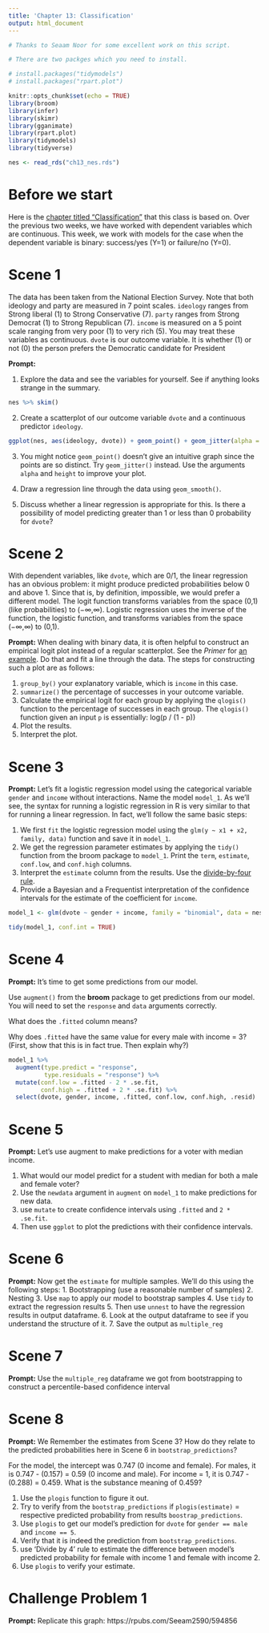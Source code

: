 ```yaml
---
title: 'Chapter 13: Classification'
output: html_document
---
```


```r
# Thanks to Seaam Noor for some excellent work on this script.

# There are two packges which you need to install.

# install.packages("tidymodels")
# install.packages("rpart.plot")

knitr::opts_chunk$set(echo = TRUE)
library(broom)
library(infer)
library(skimr)
library(gganimate)
library(rpart.plot)
library(tidymodels)
library(tidyverse)

nes <- read_rds("ch13_nes.rds")
```

# Before we start

Here is the [chapter titled "Classification"](https://davidkane9.github.io/PPBDS/13-classification.html) that this class is based on. Over the previous two weeks, we have worked with dependent variables which are continuous. This week, we work with models for the case when the dependent variable is binary: success/yes (Y=1) or failure/no (Y=0). 


# Scene 1

The data has been taken from the National Election Survey. Note that both ideology and party are measured in 7 point scales. `ideology` ranges from Strong liberal (1) to Strong Conservative (7). `party` ranges from Strong Democrat (1) to Strong Republican (7). `income` is measured on a 5 point scale ranging from very poor (1) to very rich (5). You may treat these variables as continuous. `dvote`  is our outcome variable. It is whether (1) or not (0) the person prefers the Democratic candidate for President


**Prompt:**

1. Explore the data and see the variables for yourself. See if anything looks strange in the summary.

```r

nes %>% skim()

```


2. Create a scatterplot of our outcome variable `dvote` and a continuous predictor `ideology`. 

```r

ggplot(nes, aes(ideology, dvote)) + geom_point() + geom_jitter(alpha = 0.2, height = 0.1) + geom_smooth(method = "lm")

```


3. You might notice `geom_point()` doesn't give an intuitive graph since the points are so distinct. Try `geom_jitter()` instead. Use the arguments `alpha` and `height` to improve your plot.

4. Draw a regression line through the data using `geom_smooth()`.



5. Discuss whether a linear regression is appropriate for this. Is there a possibility of model predicting greater than 1 or less than 0 probability for `dvote`?




# Scene 2

With dependent variables, like `dvote`, which are 0/1, the linear regression has an obvious problem:  it might produce predicted probabilities below 0 and above 1. Since that is, by definition, impossible, we would prefer a different model. The logit function transforms variables from the space (0,1) (like probabilities) to (−∞,∞). Logistic regression uses the inverse of the function, the logistic function, and transforms variables from the space (−∞,∞) to (0,1).

**Prompt:** When dealing with binary data, it is often helpful to construct an empirical logit plot instead of a regular scatterplot. See the *Primer* for [an example](https://davidkane9.github.io/PPBDS/13-classification.html#house-elections-exploratory-data-analysis). Do that and fit a line through the data. The steps for constructing such a plot are as follows:

1. `group_by()` your explanatory variable, which is `income` in this case.
1. `summarize()` the percentage of successes in your outcome variable.
1. Calculate the empirical logit for each group by applying the `qlogis()` function to the percentage of successes in each group. The `qlogis()` function given an input `p` is essentially: log(p / (1 - p))
1. Plot the results.
1. Interpret the plot.


# Scene 3

**Prompt:** Let's fit a logistic regression model using the categorical variable `gender` and `income` without interactions. Name the model `model_1`. As we’ll see, the syntax for running a logistic regression in R is very similar to that for running a linear regression. In fact, we’ll follow the same basic steps:

1. We first `fit` the logistic regression model using the `glm(y ~ x1 + x2, family, data)` function and save it in `model_1`.  
1. We get the regression parameter estimates by applying the `tidy()` function from the broom package to `model_1`. Print the `term`, `estimate`, `conf.low`, and `conf.high` columns.  
1. Interpret the `estimate` column from the results. Use the [divide-by-four rule](https://davidkane9.github.io/PPBDS/13-classification.html#one-categorical-explanatory-variable).
1. Provide a Bayesian and a Frequentist interpretation of the confidence intervals for the estimate of the coefficient for `income`.

```r

model_1 <- glm(dvote ~ gender + income, family = "binomial", data = nes)

tidy(model_1, conf.int = TRUE)

```



# Scene 4

**Prompt:** It's time to get some predictions from our model.

Use `augment()` from the **broom** package to get predictions from our model. You will need to set the `response` and `data` arguments correctly.

What does the `.fitted` column means?

Why does `.fitted` have the same value for every male with income = 3? (First, show that this is in fact true. Then explain why?)

```r

model_1 %>%
  augment(type.predict = "response",
          type.residuals = "response") %>%
  mutate(conf.low = .fitted - 2 * .se.fit,
         conf.high = .fitted + 2 * .se.fit) %>%
  select(dvote, gender, income, .fitted, conf.low, conf.high, .resid)

```




# Scene 5

**Prompt:** Let’s use augment to make predictions for a voter with median income.

1. What would our model predict for a student with median for both a male and female voter?
2. Use the `newdata` argument in `augment` on `model_1` to make predictions for new data.
3. use `mutate` to create confidence intervals using `.fitted` and `2 * .se.fit`.
4. Then use `ggplot` to plot the predictions with their confidence intervals.



# Scene 6

**Prompt:** Now get the `estimate` for multiple samples. We’ll do this using the following steps:
1. Bootstrapping (use a reasonable number of samples)
2. Nesting
3. Use `map` to apply our model to bootstrap samples
4. Use `tidy` to extract the regression results
5. Then use `unnest` to have the regression results in output dataframe.
6. Look at the output dataframe to see if you understand the structure of it.
7. Save the output as `multiple_reg`


# Scene 7

**Prompt:**  Use the `multiple_reg` dataframe we got from bootstrapping to construct a percentile-based confidence interval


# Scene 8

**Prompt:** We Remember the estimates from Scene 3? How do they relate to the predicted probabilities here in Scene 6 in `bootstrap_predictions`?

For the model, the intercept was 0.747 (0 income and female). For males, it is 0.747 - (0.157) = 0.59 (0 income and male). For income = 1, it is 0.747 - (0.288) = 0.459. What is the substance meaning of 0.459?

1. Use the `plogis` function to figure it out.
2. Try to verify from the `bootstrap_predictions` if `plogis(estimate)` = respective predicted probability from results `boostrap_predictions`.
3. Use `plogis` to get our model's prediction for `dvote` for `gender == male` and `income == 5`.
4. Verify that it is indeed the prediction from `bootstrap_predictions`.
5. use 'Divide by 4' rule to estimate the difference between model's predicted probability for female with income 1 and female with income 2.
6. Use `plogis` to verify your estimate.




# Challenge Problem 1

**Prompt:** Replicate this graph: https://rpubs.com/Seeam2590/594856 

